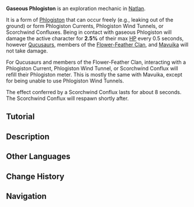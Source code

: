 {{About|the gaseous form|other forms|Phlogiston}}
{{Terminology Infobox
|image        = Gaseous Phlogiston Climate.png
|type         = Exploration
|type2        = Climates
|region       = Natlan
}}
'''Gaseous Phlogiston''' is an exploration mechanic in [[Natlan]]. 

It is a form of [[Phlogiston]] that can occur freely (e.g., leaking out of the ground) or form Phlogiston Currents, Phlogiston Wind Tunnels, or Scorchwind Confluxes. Being in contact with gaseous Phlogiston will damage the active character for '''2.5%''' of their max [[HP]] every 0.5 seconds, however [[Qucusaurus|Qucusaurs]], members of the [[Flower-Feather Clan]], and [[Mavuika]] will not take damage.

For Qucusaurs and members of the Flower-Feather Clan, interacting with a Phlogiston Current, Phlogiston Wind Tunnel, or Scorchwind Conflux will refill their Phlogiston meter. This is mostly the same with Mavuika, except for being unable to use Phlogiston Wind Tunnels.<!-- Phlogiston Wind Tunnel + Scorchwind Conflux fully refills Phlogiston instantly, Phlogiston Current continuously refills a small % -->

The effect conferred by a Scorchwind Conflux lasts for about 8 seconds. The Scorchwind Conflux will respawn shortly after.

==Tutorial==
{{Tutorial|Gaseous Phlogiston; Phlogiston Wind Tunnel; Scorchwind Conflux}}

==Description==
{{Description|'''Gaseous Phlogiston Environment'''<ul><li>A form of Phlogiston that resembles a gas.</li><li>In essence, it is still Phlogiston, and it contains massive amounts of heat, making it very dangerous. While in Wind Currents formed by gaseous Phlogiston or areas with large amounts of gaseous Phlogiston, you will be burned by the high temperatures.</li><li>However, Qucusaurs and some members of the Flower-Feather Clan have mastered the art of using gaseous Phlogiston without getting burned.</li></ul>}}

==Other Languages==
{{Other Languages
|1_en       = Gaseous Phlogiston
|1_zhs      = 气态燃素
|1_zhs_rm   = 
|1_zht      = 氣態燃素
|1_zht_rm   = 
|1_zh_tl    = 
|1_ja       = 気体燃素
|1_ja_rm    = Kitai Nenso
|1_ja_tl    = Gaseous Phlogiston
|1_ko       = 기체 열소
|1_ko_tl    = 
|1_es       = Flogisto gaseoso
|1_es_tl    = Gaseous Phlogiston
|1_fr       = Phlogistique gazeux
|1_fr_tl    = Gaseous Phlogiston
|1_ru       = Газообразный флогистон
|1_ru_tl    = 
|1_th       = ก๊าซโฟลจิสตัน
|1_th_rm    = 
|1_th_tl    = 
|1_vi       = Phlogiston Thể Khí
|1_vi_tl    = 
|1_de       = Gasförmiges Phlogiston
|1_de_tl    = Gaseous Phlogiston
|1_id       = Phlogiston Gas
|1_id_tl    = Gas Phlogiston
|1_pt       = Flogisto Gasoso
|1_pt_tl    = 
|1_tr       = Gaz Filojiston
|1_tr_tl    = 
|1_it       = Flogisto aeriforme
|1_it_tl    = 

|2_en       = Gaseous Phlogiston Environment
|2_zhs      = 气态燃素环境
|2_zhs_rm   = 
|2_zht      = 氣態燃素環境
|2_zht_rm   = 
|2_zh_tl    = 
|2_ja       = 気体燃素環境
|2_ja_rm    = Kitai Nenso Kankyou
|2_ja_tl    = Gaseous Phlogiston Environment
|2_ko       = 기체 열소 환경
|2_ko_tl    = 
|2_es       = Zona de flogisto gaseoso
|2_es_tl    = Gaseous Phlogiston Zone
|2_fr       = Environnement de phlogistique gazeux
|2_fr_tl    = Gaseous Phlogiston Environment
|2_ru       = Среда газообразного флогистона
|2_ru_tl    = 
|2_th       = สภาพแวดล้อมก๊าซโฟลจิสตัน
|2_th_rm    = 
|2_th_tl    = 
|2_vi       = Môi Trường Phlogiston Thể Khí
|2_vi_tl    = 
|2_de       = Umgebung mit gasförmigem Phlogiston
|2_de_tl    = Environment With Gaseous Phlogiston
|2_id       = Lingkungan Phlogiston Gas
|2_id_tl    = Environment With Phlogiston Gas
|2_pt       = Ambiente de Flogisto Gasoso
|2_pt_tl    = 
|2_tr       = Gaz Filojiston Ortamı
|2_tr_tl    = 
|2_it       = Ambiente di Flogisto aeriforme
|2_it_tl    = 
}}

==Change History==
{{Change History|5.2}}

==Navigation==
{{Exploration Navbox|Natlan}}